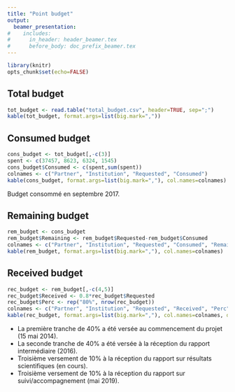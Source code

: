 ```yaml
---
title: "Point budget"
output: 
  beamer_presentation:
#    includes:
#      in_header: header_beamer.tex
#      before_body: doc_prefix_beamer.tex
---
```


```r
library(knitr)
opts_chunk$set(echo=FALSE)
```

## Total budget

```r
tot_budget <- read.table("total_budget.csv", header=TRUE, sep=";")
kable(tot_budget, format.args=list(big.mark=","))
```

## Consumed budget

```r
cons_budget <- tot_budget[,-c(3)]
spent <- c(37457, 8623, 6324, 1545)
cons_budget$Consumed <- c(spent,sum(spent))
colnames <- c("Partner", "Institution", "Requested", "Consumed")
kable(cons_budget, format.args=list(big.mark=","), col.names=colnames)
```

Budget consommé en septembre 2017.

## Remaining budget

```r
rem_budget <- cons_budget
rem_budget$Remaining <- rem_budget$Requested-rem_budget$Consumed
colnames <- c("Partner", "Institution", "Requested", "Consumed", "Remaining")
kable(rem_budget, format.args=list(big.mark=","), col.names=colnames)
```

## Received budget

```r
rec_budget <- rem_budget[,-c(4,5)]
rec_budget$Received <- 0.8*rec_budget$Requested
rec_budget$Perc <- rep("80%", nrow(rec_budget))
colnames <- c("Partner", "Institution", "Requested", "Received", "Perc")
kable(rec_budget, format.args=list(big.mark=","), col.names=colnames, digits=0)
```

* La première tranche de 40% a été versée au commencement du projet (15 mai 2014).
* La seconde tranche de 40% a été versée à la réception du rapport intermédiaire (2016).
* Troisième versement de 10% à la réception du rapport sur résultats scientifiques (en cours).
* Troisième versement de 10% à la réception du rapport sur suivi/accompagnement (mai 2019).
